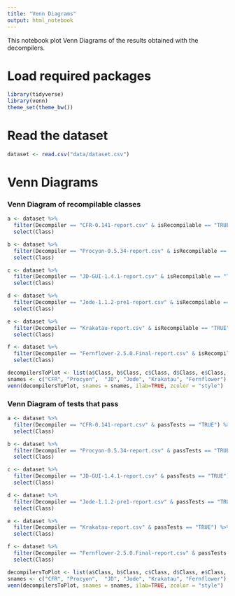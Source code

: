 ```yaml
---
title: "Venn Diagrams"
output: html_notebook
---
```


This notebook plot Venn Diagrams of the results obtained with the decompilers.

# Load required packages

```r
library(tidyverse)
library(venn)
theme_set(theme_bw())
```

# Read the dataset

```r
dataset <- read.csv("data/dataset.csv")
```

# Venn Diagrams

### Venn Diagram of recompilable classes

```r
a <- dataset %>% 
  filter(Decompiler == "CFR-0.141-report.csv" & isRecompilable == "TRUE") %>% 
  select(Class)

b <- dataset %>% 
  filter(Decompiler == "Procyon-0.5.34-report.csv" & isRecompilable == "TRUE") %>% 
  select(Class)

c <- dataset %>% 
  filter(Decompiler == "JD-GUI-1.4.1-report.csv" & isRecompilable == "TRUE") %>% 
  select(Class)

d <- dataset %>% 
  filter(Decompiler == "Jode-1.1.2-pre1-report.csv" & isRecompilable == "TRUE") %>% 
  select(Class)

e <- dataset %>% 
  filter(Decompiler == "Krakatau-report.csv" & isRecompilable == "TRUE") %>% 
  select(Class)

f <- dataset %>% 
  filter(Decompiler == "Fernflower-2.5.0.Final-report.csv" & isRecompilable == "TRUE") %>% 
  select(Class)

decompilersToPlot <- list(a$Class, b$Class, c$Class, d$Class, e$Class, f$Class)
snames <- c("CFR", "Procyon",  "JD", "Jode", "Krakatau", "Fernflower")
venn(decompilersToPlot, snames = snames, ilab=TRUE, zcolor = "style")
```

### Venn Diagram of tests that pass

```r
a <- dataset %>% 
  filter(Decompiler == "CFR-0.141-report.csv" & passTests == "TRUE") %>% 
  select(Class)

b <- dataset %>% 
  filter(Decompiler == "Procyon-0.5.34-report.csv" & passTests == "TRUE") %>% 
  select(Class)

c <- dataset %>% 
  filter(Decompiler == "JD-GUI-1.4.1-report.csv" & passTests == "TRUE") %>% 
  select(Class)

d <- dataset %>% 
  filter(Decompiler == "Jode-1.1.2-pre1-report.csv" & passTests == "TRUE") %>% 
  select(Class)

e <- dataset %>% 
  filter(Decompiler == "Krakatau-report.csv" & passTests == "TRUE") %>% 
  select(Class)

f <- dataset %>% 
  filter(Decompiler == "Fernflower-2.5.0.Final-report.csv" & passTests == "TRUE") %>% 
  select(Class)

decompilersToPlot <- list(a$Class, b$Class, c$Class, d$Class, e$Class, f$Class)
snames <- c("CFR", "Procyon",  "JD", "Jode", "Krakatau", "Fernflower")
venn(decompilersToPlot, snames = snames, ilab=TRUE, zcolor = "style")
```